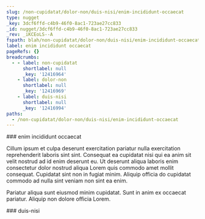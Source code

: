 ```yaml
---
slug: /non-cupidatat/dolor-non/duis-nisi/enim-incididunt-occaecat
type: nugget
_key: 3dcf6ffd-c4b9-46f0-8ac1-723ae27cc833
_id: nugget/3dcf6ffd-c4b9-46f0-8ac1-723ae27cc833
_rev: _iKCEoLS--A
fspath: blah/non-cupidatat/dolor-non/duis-nisi/enim-incididunt-occaecat.md
label: enim incididunt occaecat
pageRefs: {}
breadcrumbs:
  - - label: non-cupidatat
      shortlabel: null
      _key: '12416964'
    - label: dolor-non
      shortlabel: null
      _key: '12416969'
    - label: duis-nisi
      shortlabel: null
      _key: '12416994'
paths:
  - /non-cupidatat/dolor-non/duis-nisi/enim-incididunt-occaecat
---
```


<NuggetArea>
<Nugget slug="/non-cupidatat/dolor-non/duis-nisi/enim-incididunt-occaecat" type="nugget" _key="3dcf6ffd-c4b9-46f0-8ac1-723ae27cc833" _id="nugget/3dcf6ffd-c4b9-46f0-8ac1-723ae27cc833" _rev="_iKCEoLS--A" fspath="blah/non-cupidatat/dolor-non/duis-nisi/enim-incididunt-occaecat.md" label="enim incididunt occaecat" paths="/non-cupidatat/dolor-non/duis-nisi/enim-incididunt-occaecat">
<NuggetBody>
### enim incididunt occaecat

Cillum ipsum et culpa deserunt exercitation pariatur nulla exercitation reprehenderit laboris sint sint. Consequat ea cupidatat nisi qui ea anim sit velit nostrud ad id enim deserunt eu. Ut deserunt aliqua laboris enim consectetur dolor nostrud aliqua Lorem quis commodo amet mollit consequat. Cupidatat sint non in fugiat minim. Aliquip officia do cupidatat commodo ad nulla sint veniam non sint ea enim.

Pariatur aliqua sunt eiusmod minim cupidatat. Sunt in anim ex occaecat pariatur. Aliquip non dolore officia Lorem.

</NuggetBody>
<Breadcrumbs>
<Crumbs>
<Crumb _key="12416964" label="non-cupidatat" /><Crumb _key="12416969" label="dolor-non" /><Crumb _key="12416994" label="duis-nisi" />
</Crumbs>
</Breadcrumbs>
</Nugget>

<NuggetsInbound>
</NuggetsInbound>
<NuggetsOutbound>
</NuggetsOutbound>
</NuggetArea>
<PassagesInbound>
<Passage direction="inbound" type="passage" _key="12416994" _id="passage/12416994" _rev="_iKCEoLS--_" label="duis-nisi" passage="duis-nisi" fspath="blah/non-cupidatat/dolor-non/duis-nisi" paths="/non-cupidatat/dolor-non/duis-nisi" slug="/non-cupidatat/dolor-non/duis-nisi">
<NuggetBody>
### duis-nisi

</NuggetBody>
<Breadcrumbs>
<Crumbs>
<Crumb _key="12416964" label="non-cupidatat" /><Crumb _key="12416969" label="dolor-non" />
</Crumbs>
</Breadcrumbs>
</Passage>

</PassagesInbound>
<PassagesOutbound>
</PassagesOutbound>